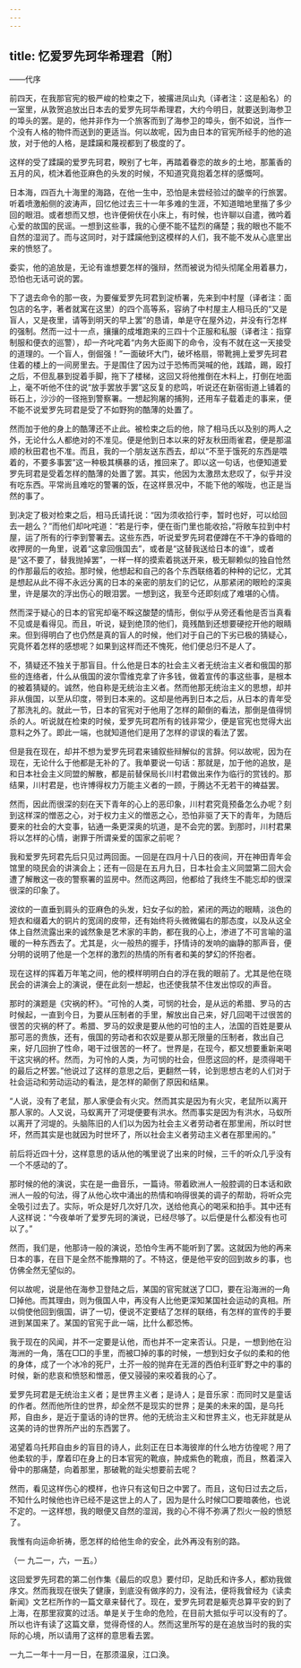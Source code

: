 ```yaml
---
---
---
```

title: 忆爱罗先珂华希理君〔附〕
---



——代序

前四天，在我那官宪的极严峻的检束之下，被撂进凤山丸（译者注：这是船名）的一室里，从敦贺追放出日本去的爱罗先珂华希理君，大约今明日，就要送到海参卫的埠头的罢。是的，他并非作为一个旅客而到了海参卫的埠头，倒不如说，当作一个没有人格的物件而送到的更适当。何以故呢，因为由日本的官宪所经手的他的追放，对于他的人格，是蹂躏和蔑视都到了极度的了。

这样的受了蹂躏的爱罗先珂君，睽别了七年，再踏着眷恋的故乡的土地，那薰香的五月的风，梳沐着他亚麻色的头发的时候，不知道究竟抱着怎样的感慨呵。

日本海，四百九十海里的海路，在他一生中，恐怕是未尝经验过的酸辛的行旅罢。听着喷激船侧的波涛声，回忆他过去三十一年多难的生涯，不知道暗地里揩了多少回的眼泪。或者想而又想，也许便俯伏在小床上，有时候，也许聊以自遣，微吟着心爱的故国的民谣。一想到这些事，我的心便不能不猛烈的痛楚；我的眼也不能不自然的湿润了。而与这同时，对于蹂躏他到这模样的人们，我不能不发从心底里出来的愤怒了。

委实，他的追放是，无论有谁想要怎样的强辩，然而被说为彻头彻尾全用着暴力，恐怕也无话可说的罢。

下了退去命令的那一夜，为要催爱罗先珂君到淀桥署，先来到中村屋（译者注：面包店的名字，著者就寓在这里）的四个高等系，容纳了中村屋主人相马氏的“又是盲人，又是夜里，请等到明天的早上罢”的恳请，单是守在屋外边，并没有行怎样的强制。然而一过十一点，攘攘的成堆跑来的三四十个正服和私服（译者注：指穿制服和便衣的巡警），却一齐叱咤着“内务大臣阁下的命令，没有不就在这一天接受的道理的。一个盲人，倒倔强！”一面破坏大门，破坏格扇，带靴拥上爱罗先珂君住着的楼上的一间房里去。于是围住了因为过于恐怖而哭喊的他，践踏，踢，殴打之后，不但乱暴到捉着手脚，拖下了楼梯，这回又将他推倒在木料上，打倒在地面上，毫不听他不住的说“放手罢放手罢”这反复的悲鸣，听说还在新宿街道上铺着的砾石上，沙沙的一径拖到警察署。一想起狗屠的捕狗，还用车子载着走的事来，便不能不说爱罗先珂君是受了不如野狗的酷薄的处置了。

然而加于他的身上的酷薄还不止此。被检束之后的他，除了相马氏以及别的两人之外，无论什么人都绝对的不准见。便是他到日本以来的好友秋田雨雀君，便是那温顺的秋田君也不准。而且，我的一个朋友送东西去，却以“不至于饿死的东西是喂着的，不要多事罢”这一种极其横暴的话，推回来了。即以这一句话，也便知道爱罗先珂君是受着怎样的酷薄的处置了罢。其实，他因为太激昂太悲叹了，似乎并没有吃东西。平常尚且难吃的警署的饭，在这样景况中，不能下他的喉咙，也正是当然的事了。

到决定了极对检束之后，相马氏请托说：“因为须收拾行李，暂时也好，可以给回去一趟么？”而他们却叱咤道：“若是行李，便在衙门里也能收拾，”将敞车拉到中村屋，运了所有的行李到警署去。这些东西，听说爱罗先珂君便蹲在不干净的昏暗的收押房的一角里，说着“这拿回俄国去”，或者是“这替我送给日本的谁”，或者是“这不要了，替我抛掉罢”，一样一样的摸索着挑送开来，极无聊赖似的独自怆然的作那最后的收拾。那时候，他想起和自己的各个东西联络着的种种的记忆，尤其是想起从此不得不永远分离的日本的亲密的朋友们的记忆，从那紧闭的眼睑的深奥里，许是屡次的浮出伤心的眼泪罢。一想到这，我至今还即刻成了难堪的心情。

然而深于疑心的日本的官宪却毫不睬这酸楚的情形，倒似乎从旁还看他是否当真看不见或是看得见。而且，听说，疑到绝顶的他们，竟残酷到还想要硬挖开他的眼睛来。但到得明白了也仍然是真的盲人的时候，他们对于自己的下劣已极的猜疑心，究竟怀着怎样的感想呢？如果到这样而还不愧死，他们便总归不是人了。

不，猜疑还不独关于那盲目。什么他是日本的社会主义者无统治主义者和俄国的那些的连络者，什么从俄国的波尔雪维克拿了许多钱，做着宣传的事这些事，是根本的被着猜疑的。诚然，他自称是无统治主义者。然而他那无统治主义的思想，却并非从俄国，以至从印度，带到日本来的。这却是他再到日本之后，从日本的青年受了那洗礼的。就此一节，日本的官宪对于他用了怎样的颠倒的看法，那倒是值得悯杀的人。听说就在检束的时候，爱罗先珂君所有的钱非常少，便是官宪也觉得大出意料之外了。即此一端，也就知道他们是用了怎样的谬误的看法了罢。

但是我在现在，却并不想为爱罗先珂君来铺叙些辩解似的言辞。何以故呢，因为在现在，无论什么于他都是无补的了。我单要说一句话：那就是，加于他的追放，是和日本社会主义同盟的解散，都是前替保局长川村君做出来作为临行的赏钱的。那结果，川村君是，也许博得权力万能主义者的一顾，于腾达不无若干的裨益罢。

然而，因此而很深的刻在天下青年的心上的恶印象，川村君究竟预备怎么办呢？刻到这样深的憎恶之心，对于权力主义的憎恶之心，恐怕非驱了天下的青年，为随后要来的社会的大变事，钻通一条更深奥的坑道，是不会完的罢。到那时，川村君果将以怎样的心情，谢罪于所谓亲爱的国家之前呢？

我和爱罗先珂君先后只见过两回面。一回是在四月十八日的夜间，开在神田青年会馆里的晓民会的讲演会上；还有一回是在五月九日，日本社会主义同盟第二回大会遭了解散这一夜的警察署的监房中。然而这两回，他都给了我终生不能忘却的很深很深的印象了。

波纹的一直垂到肩头的亚麻色的头发，妇女子似的脸，紧闭的两边的眼睛，淡色的短衣和缀着大的铜片的宽阔的皮带，还有始终将头微微偏右的那态度，以及从这全体上自然流露出来的诚然象是艺术家的丰韵，都在我的心上，渗进了不可言喻的温暖的一种东西去了。尤其是，火一般热的握手，抒情诗的发响的幽静的那声音，便分明的说明了他是一个怎样的激烈的热情的所有者和美的梦幻的怀抱者。

现在这样的挥着万年笔之间，他的模样明明白白的浮在我的眼前了。尤其是他在晓民会的讲演会上的演说，便在此刻一想起，也还使我禁不住发出惊叹的声音。

那时的演题是《灾祸的杯》。“可怜的人类，可悯的社会，是从远的希腊、罗马的古时候起，一直到今日，为要从压制者的手里，解放出自己来，好几回喝干过很苦的很苦的灾祸的杯了。希腊、罗马的奴隶是要从他的可怕的主人，法国的百姓是要从那可恶的贵族，还有，俄国的劳动者和农奴是要从那无限量的压制者，救出自己来，好几回拚了性命，喝干过很苦的一杯了。世界是，在现今，都又想要重新来喝干这灾祸的杯。然而，为可怜的人类，为可悯的社会，但愿这回的杯，是须得喝干的最后之杯罢。”他说过了这样的意思之后，更翻然一转，论到思想古老的人们对于社会运动和劳动运动的看法，是怎样的颠倒了原因和结果。

“人说，没有了老鼠，那人家便会有火灾。然而其实是因为有火灾，老鼠所以离开那人家的。人又说，马蚁离开了河堤便要有洪水。然而事实是因为有洪水，马蚁所以离开了河堤的。头脑陈旧的人们以为因为社会主义者劳动者在那里闹，所以时世坏，然而其实是也就因为时世坏了，所以社会主义者劳动主义者在那里闹的。”

前后将近四十分，这样意思的话从他的嘴里说了出来的时候，三千的听众几乎没有一个不感动的了。

那时候的他的演说，实在是一曲音乐，一篇诗。带着欧洲人一般腔调的日本话和欧洲人一般的句法，得了从他心坎中涌出的热情和响得很美的调子的帮助，将听众完全吸引过去了。实际，听众是好几次好几次，送给他真心的喝采和拍手。其中还有人这样说：“今夜单听了爱罗先珂的演说，已经尽够了。以后便是什么都没有也可以了。”

然而，我们是，他那诗一般的演说，恐怕今生再不能听到了罢。这就因为他的再来日本的事，在目下是全然不能豫期的了。不特这，便是他平安的回到故乡的事，也仿佛全然无望似的。

何以故呢，说是他在海参卫登陆之后，某国的官宪就送了□□，要在沿海洲的一角□掉他。而其理由，则为俄国人中，再没有人比他更深知某国社会运动的真相。所以倘使他回到俄国，讲了一切，便说不定要结了怎样的联络，有怎样的宣传的手要进到某国来了。某国的官宪于此一端，比什么都恐怖。

我于现在的风闻，并不一定要是认他，而也并不一定来否认。只是，一想到他在沿海洲的一角，落在□□的手里，而被□掉的事的时候，一想到妇女子似的柔和的他的身体，成了一个冰冷的死尸，土芥一般的抛弃在无涯的西伯利亚旷野之中的事的时候，新的悲哀和愤怒和憎恶，便又骎骎的来咬着我的心了。

爱罗先珂君是无统治主义者；是世界主义者；是诗人；是音乐家：而同时又是童话的作者。然而他所住的世界，却全然不是现实的世界；是美的未来的国，是乌托邦，自由乡，是近于童话的诗的世界。他的无统治主义和世界主义，也无非就是从这美的诗的世界所产出的东西罢了。

渴望着乌托邦自由乡的盲目的诗人，此刻正在日本海彼岸的什么地方彷徨呢？用了他柔软的手，摩着印在身上的日本官宪的靴痕，肿成紫色的靴痕，而且，熬着深入骨中的那痛楚，向着那里，那破靴的趾尖想要前去呢？

然而，看见这样伤心的模样，也许只有这旬日之中罢了。而且，这旬日过去之后，不知什么时候他也许已经不是这世上的人了，因为是什么时候□□要暗袭他，也说不定的。一这样想，我的眼便又自然的湿润，我的心不得不弥满了烈火一般的愤怒了。

我惟有向运命祈祷，愿怎样的给他生命的安全，此外再没有别的路。

（一 九二一，六，一五。）

这回爱罗先珂君的第二创作集《最后的叹息》要付印，足助氏和许多人，都劝我做序文。然而我现在很失了健康，到底没有做序的力，没有法，便将我曾经为《读卖新闻》文艺栏所作的一篇文章来替代了。现在，爱罗先珂君是躯壳总算平安的到了上海，在那里寂寞的过活。单是关于生命的危险，在目前大抵似乎可以没有的了。所以也许有读了这篇文章，觉得奇怪的人。然而这里所写的是在追放当时的我的实际的心境，所以请用了这样的意思看去罢。

一九二一年十一月一日，在那须温泉，江口涣。